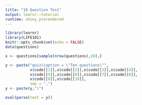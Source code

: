 ```yaml
---
title: "10 Question Test"
output: learnr::tutorial
runtime: shiny_prerendered
---
```


```r
library(learnr)
library(LIFE101)
knitr::opts_chunk$set(echo = FALSE)
data(questions)
```


```r
x <- questions[sample(nrow(questions),10),]

y <- paste("quiz(caption = \"Ten questions\"",
           x$code[[1]],x$code[[2]],x$code[[3]],x$code[[4]],
           x$code[[5]],x$code[[6]],x$code[[7]],x$code[[8]],
           x$code[[9]],x$code[[10]],
           sep = ",")
y <- paste(y,")")

```


```r
eval(parse(text = y))
```

